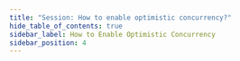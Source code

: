 ```yaml
---
title: "Session: How to enable optimistic concurrency?"
hide_table_of_contents: true
sidebar_label: How to Enable Optimistic Concurrency
sidebar_position: 4
---
```





<LanguageSwitcher supportedLanguages={supportedLanguages} />

<LanguageContent language="csharp">
   <HowToEnableOptimisticConcurrencyCsharp />
</LanguageContent>

<LanguageContent language="java">
   <HowToEnableOptimisticConcurrencyJava />
</LanguageContent>


<!---
- [Revisions and Concurrency with E-Tags](../../concurrency/revisions-and-concurrency-with-etags)

-->
